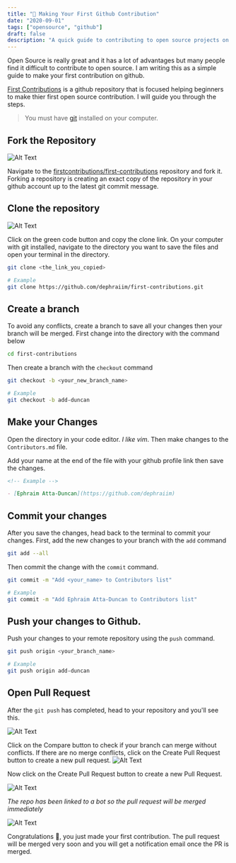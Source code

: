 ```yaml
---
title: "🦄 Making Your First Github Contribution"
date: "2020-09-01"
tags: ["opensource", "github"]
draft: false
description: "A quick guide to contributing to open source projects on Github"
---
```


Open Source is really great and it has a lot of advantages but many people find it difficult to contribute to open source. I am writing this as a simple guide to make your first contribution on github.

[First Contributions](https://github.com/firstcontributions/first-contributions) is a github repository that is focused helping beginners to make thier first open source contribution. I will guide you through the steps.

> You must have [git](https://git-scm.com/) installed on your computer.

## Fork the Repository

![Alt Text](https://dev-to-uploads.s3.amazonaws.com/i/o20lxmsjawnv3haeg45g.png)

Navigate to the [firstcontributions/first-contributions](https://github.com/firstcontributions/first-contributions) repository and fork it. Forking a repository is creating an exact copy of the repository in your github account up to the latest git commit message.

## Clone the repository

![Alt Text](https://dev-to-uploads.s3.amazonaws.com/i/95r8bqqsnt0losag50b1.png)

Click on the green code button and copy the clone link.
On your computer with git installed, navigate to the directory you want to save the files and open your terminal in the directory.

```bash
git clone <the_link_you_copied>

# Example
git clone https://github.com/dephraiim/first-contributions.git
```

## Create a branch

To avoid any conflicts, create a branch to save all your changes then your branch will be merged.
First change into the directory with the command below

```bash
cd first-contributions
```

Then create a branch with the `checkout` command

```bash
git checkout -b <your_new_branch_name>

# Example
git checkout -b add-duncan
```

## Make your Changes

Open the directory in your code editor. _I like vim_. Then make changes to the `Contributors.md` file.

Add your name at the end of the file with your github profile link then save the changes.

```md
<!-- Example -->

- [Ephraim Atta-Duncan](https://github.com/dephraiim)
```

## Commit your changes

After you save the changes, head back to the terminal to commit your changes.
First, add the new changes to your branch with the `add` command

```bash
git add --all
```

Then commit the change with the `commit` command.

```bash
git commit -m "Add <your_name> to Contributors list"

# Example
git commit -m "Add Ephraim Atta-Duncan to Contributors list"
```

## Push your changes to Github.

Push your changes to your remote repository using the `push` command.

```bash
git push origin <your_branch_name>

# Example
git push origin add-duncan
```

## Open Pull Request

After the `git push` has completed, head to your repository and you'll see this.

![Alt Text](https://dev-to-uploads.s3.amazonaws.com/i/rnb1h7nyqsqrtjkhax75.png)

Click on the Compare button to check if your branch can merge without conflicts. If there are no merge conflicts, click on the Create Pull Request button to create a new pull request.
![Alt Text](https://dev-to-uploads.s3.amazonaws.com/i/wk1h1welym2kls94ki25.png)

Now click on the Create Pull Request button to create a new Pull Request.

![Alt Text](https://dev-to-uploads.s3.amazonaws.com/i/u4rnaeqa5bnqyccchhgt.png)

_The repo has been linked to a bot so the pull request will be merged immediately_

![Alt Text](https://dev-to-uploads.s3.amazonaws.com/i/2mld1g2k6fp2j3lxmyio.png)

Congratulations 🎉, you just made your first contribution. The pull request will be merged very soon and you will get a notification email once the PR is merged.
